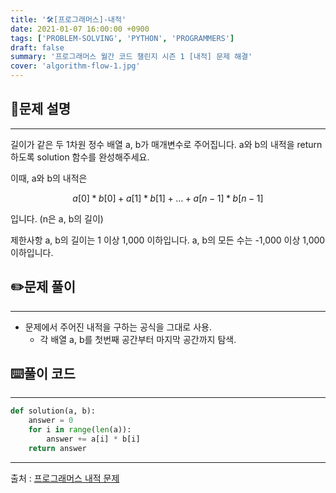 ```yaml
---
title: '🛠️[프로그래머스]-내적'
date: 2021-01-07 16:00:00 +0900
tags: ['PROBLEM-SOLVING', 'PYTHON', 'PROGRAMMERS']
draft: false
summary: '프로그래머스 월간 코드 챌린지 시즌 1 [내적] 문제 해결'
cover: 'algorithm-flow-1.jpg'
---
```

## 📖문제 설명
---
길이가 같은 두 1차원 정수 배열 a, b가 매개변수로 주어집니다. a와 b의 내적을 return 하도록 solution 함수를 완성해주세요.

이때, a와 b의 내적은 
    
$$a[0]*b[0] + a[1]*b[1] + ... + a[n-1]*b[n-1]$$ 

입니다. (n은 a, b의 길이)

제한사항
a, b의 길이는 1 이상 1,000 이하입니다.
a, b의 모든 수는 -1,000 이상 1,000 이하입니다.

## ✏️문제 풀이
---
- 문제에서 주어진 내적을 구하는 공식을 그대로 사용.
  - 각 배열 a, b를 첫번째 공간부터 마지막 공간까지 탐색.

## ⌨️풀이 코드
---
```python
def solution(a, b):
    answer = 0
    for i in range(len(a)):
        answer += a[i] * b[i]
    return answer
```
-----
출처 : [프로그래머스 내적 문제](https://programmers.co.kr/learn/courses/30/lessons/70128)